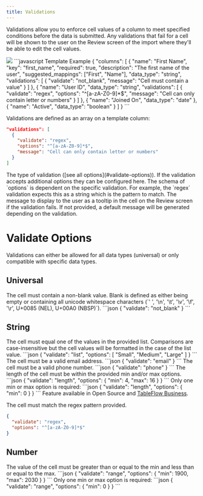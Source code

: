```yaml
---
title: Validations
---
```


Validations allow you to enforce cell values of a column to meet specified conditions before the data is submitted.
Any validations that fail for a cell will be shown to the user on the Review screen of the import where they'll be able
to edit the cell values.

<Frame><img src="https://tableflow-public-cdn.s3.amazonaws.com/2023-10-03-data-review"/>
</Frame>

<RequestExample>
```javascript Template Example
{
  "columns": [
    {
      "name": "First Name",
      "key": "first_name",
      "required": true,
      "description": "The first name of the user",
      "suggested_mappings": ["First", "Name"],
      "data_type": "string",
      "validations": [
        {
          "validate": "not_blank",
          "message": "Cell must contain a value"
        }
      ]
    },
    {
      "name": "User ID",
      "data_type": "string",
      "validations": [
        {
          "validate": "regex",
          "options": "^[a-zA-Z0-9]*$",
          "message": "Cell can only contain letter or numbers"
        }
      ]
    },
    {
      "name": "Joined On",
      "data_type": "date"
    },
    {
      "name": "Active",
      "data_type": "boolean"
    }
  ]
}
```
</RequestExample>

Validations are defined as an array on a template column:

```json
"validations": [
  {
    "validate": "regex",
    "options": "^[a-zA-Z0-9]*$",
    "message": "Cell can only contain letter or numbers"
  }
]
```

<ResponseField name="validate" type="string" required>
  The type of validation ([see all options](#validate-options)).
</ResponseField>

<ResponseField name="options" type="any">
  If the validation accepts additional options they can be configured here. The schema of `options` is dependent on the
  specific validation. For example, the `regex` validation expects this as a string which is the pattern to match.
</ResponseField>

<ResponseField name="message" type="string">
  The message to display to the user as a tooltip in the cell on the Review screen if the validation fails. If not
  provided, a default message will be generated depending on the validation.
</ResponseField>

<br/>

# Validate Options

Validations can either be allowed for all data types (universal) or only compatible with specific data types.

## Universal

<ResponseField name="not_blank">
  The cell must contain a non-blank value. Blank is defined as either being empty or containing all unicode
  whitespace characters (`' ', '\n', '\t', '\v', '\f', '\r', U+0085 (NEL), U+00A0 (NBSP)`).
  ```json
  {
    "validate": "not_blank"
  }
  ```
</ResponseField>


## String

<ResponseField name="list">
  The cell must equal one of the values in the provided list. Comparisons are case-insensitive but the cell values will
  be formatted in the case of the list value.
  ```json
  {
    "validate": "list",
    "options": [
      "Small",
      "Medium",
      "Large"
    ]
  }
  ```
</ResponseField>

<ResponseField name="email">
  The cell must be a valid email address.
  ```json
  {
    "validate": "email"
  }
  ```
</ResponseField>

<ResponseField name="phone">
  The cell must be a valid phone number.
  ```json
  {
    "validate": "phone"
  }
  ```
</ResponseField>

<ResponseField name="length">
  The length of the cell must be within the provided min and/or max options.
  ```json
  {
    "validate": "length",
    "options": {
      "min": 4,
      "max": 16
    }
  }
  ```
  Only one min or max option is required:
  ```json
  {
    "validate": "length",
    "options": {
      "min": 0
    }
  }
  ```
</ResponseField>

<ResponseField name="regex">
  <Info>Feature available in Open Source and <a href="https://tableflow.com/pricing" target="_blank">TableFlow Business</a>.</Info>

  The cell must match the regex pattern provided.
  ```json
  {
    "validate": "regex",
    "options": "^[a-zA-Z0-9]*$"
  }
  ```
</ResponseField>


## Number

<ResponseField name="range">
  The value of the cell must be greater than or equal to the min and less than or equal to the max.
  ```json
  {
    "validate": "range",
    "options": {
      "min": 1900,
      "max": 2030
    }
  }
  ```
  Only one min or max option is required:
  ```json
  {
    "validate": "range",
    "options": {
      "min": 0
    }
  }
  ```
</ResponseField>
